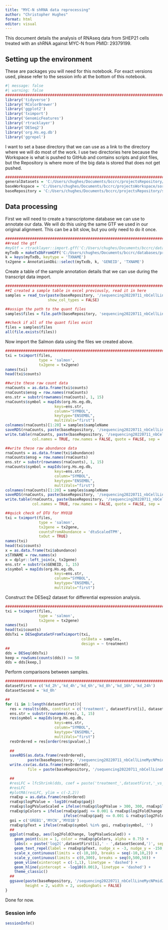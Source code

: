 ```yaml
---
title: "MYC-N shRNA data reprocessing"
author: "Christopher Hughes"
format: html
editor: visual
---
```


This document details the analysis of RNAseq data from SHEP21 cells treated with an shRNA against MYC-N from PMID: 29379199.

## Setting up the environment

These are packages you will need for this notebook. For exact versions used, please refer to the session info at the bottom of this notebook.

```r
#| message: false
#| warning: false
##########################################################################################
library('tidyverse')
library('RColorBrewer')
library('ggplot2')
library('tximport')
library('GenomicFeatures')
library('rtracklayer')
library('DESeq2')
library('org.Hs.eg.db')
library('ggrepel')
```

I want to set a base directory that we can use as a link to the directory where we will do most of the work. I use two directories here because the Workspace is what is pushed to GitHub and contains scripts and plot files, but the Repository is where more of the big data is stored that does not get pushed.

```r
##########################################################################################
generalDatasets = 'C:/Users/chughes/Documents/bccrc/projectsRepository/generalDatasets'
baseWorkspace = 'C:/Users/chughes/Documents/bccrc/projectsWorkspace/sorensenLab/relatedToHaifeng'
baseRepository = 'C:/Users/chughes/Documents/bccrc/projectsRepository/sorensenLab/relatedToHaifeng'
```

## Data processing

First we will need to create a transcriptome database we can use to annotate our data. We will do this using the same GTF we used in our original alignment. This can be a bit slow, but you only need to do it once.

```r
##########################################################################################
##read the gtf
#myGtf = rtracklayer::import.gff('C:/Users/chughes/Documents/bccrc/databases/projectEwSDlg2/baseGenomeFiles/genome.gtf')
myTxdb = makeTxDbFromGFF('C:/Users/chughes/Documents/bccrc/databases/projectEwSDlg2/baseGenomeFiles/genome.gtf')
k = keys(myTxdb, keytype = 'TXNAME')
tx2gene = AnnotationDbi::select(myTxdb, k, 'GENEID', 'TXNAME')
```

Create a table of the sample annotation details that we can use during the transcript data import.

```r
##########################################################################################
##I created a sample table in excel previously, read it in here
samples = read_tsv(paste(baseRepository, '/sequencing20220711_nbCellLineMycNPmid29379199/sampleLayout.tsv', sep = ''),
                   show_col_types = FALSE)

##assign the path to the quant files
samples$files = file.path(baseRepository, 'sequencing20220711_nbCellLineMycNPmid29379199/quants', samples$sra, 'quant.sf')

##check if all of the quant files exist
files = samples$files
all(file.exists(files))
```

Now import the Salmon data using the files we created above.

```r
##########################################################################################
txi = tximport(files, 
               type = 'salmon', 
               tx2gene = tx2gene)
names(txi)
head(txi$counts)

##write these raw count data
rnaCounts = as.data.frame(txi$counts)
rnaCounts$ensg = row.names(rnaCounts)
ens.str = substr(rownames(rnaCounts), 1, 15)
rnaCounts$symbol = mapIds(org.Hs.eg.db,
                      keys=ens.str,
                      column="SYMBOL",
                      keytype="ENSEMBL",
                      multiVals="first")
colnames(rnaCounts)[1:20] = samples$sampleName
saveRDS(rnaCounts, paste(baseRepository, '/sequencing20220711_nbCellLineMycNPmid29379199/dataset_salmonRawRnaCounts.rds',sep = ''))
write.table(rnaCounts, paste(baseRepository, '/sequencing20220711_nbCellLineMycNPmid29379199/dataset_salmonRawRnaCounts.tsv',sep = ''),
            col.names = TRUE, row.names = FALSE, quote = FALSE, sep = '\t')

##write these raw abundance data
rnaCounts = as.data.frame(txi$abundance)
rnaCounts$ensg = row.names(rnaCounts)
ens.str = substr(rownames(rnaCounts), 1, 15)
rnaCounts$symbol = mapIds(org.Hs.eg.db,
                      keys=ens.str,
                      column="SYMBOL",
                      keytype="ENSEMBL",
                      multiVals="first")
colnames(rnaCounts)[1:20] = samples$sampleName
saveRDS(rnaCounts, paste(baseRepository, '/sequencing20220711_nbCellLineMycNPmid29379199/dataset_salmonRawAbundance.rds',sep = ''))
write.table(rnaCounts, paste(baseRepository, '/sequencing20220711_nbCellLineMycNPmid29379199/dataset_salmonRawAbundance.tsv',sep = ''),
            col.names = TRUE, row.names = FALSE, quote = FALSE, sep = '\t')

##quick check of DTU for MYO1B
txi = tximport(files, 
               type = 'salmon', 
               tx2gene = tx2gene,
               countsFromAbundance = 'dtuScaledTPM',
               txOut = TRUE)
names(txi)
head(txi$counts)
x = as.data.frame(txi$abundance)
x$TXNAME = row.names(x)
x = dplyr::left_join(x, tx2gene)
ens.str = substr(x$GENEID, 1, 15)
x$symbol = mapIds(org.Hs.eg.db,
                      keys=ens.str,
                      column="SYMBOL",
                      keytype="ENSEMBL",
                      multiVals="first")
```

Construct the DESeq2 dataset for differential expression analysis.

```r
##########################################################################################
txi = tximport(files, 
               type = 'salmon', 
               tx2gene = tx2gene)
names(txi)
head(txi$counts)
ddsTxi = DESeqDataSetFromTximport(txi,
                                  colData = samples,
                                  design = ~ treatment)
##
dds = DESeq(ddsTxi)
keep = rowSums(counts(dds)) >= 50
dds = dds[keep,]
```

Perform comparisons between samples.

```r
##########################################################################################
datasetFirst = c('kd_2h','kd_4h','kd_6h','kd_8h','kd_16h','kd_24h')
datasetSecond = 'kd_0h'

##
for (i in 1:length(datasetFirst)){
  res = results(dds, contrast = c('treatment', datasetFirst[i], datasetSecond))
  ens.str = substr(rownames(res), 1, 15)
  res$symbol = mapIds(org.Hs.eg.db,
                      keys=ens.str,
                      column="SYMBOL",
                      keytype="ENSEMBL",
                      multiVals="first")
  resOrdered = res[order(res$pvalue),]
  
  ##
  saveRDS(as.data.frame(resOrdered), 
          paste(baseRepository, '/sequencing20220711_nbCellLineMycNPmid29379199/dataset_deseq2_total_', datasetFirst[i], '-', datasetSecond, '.rds', sep = ''))
  write.csv(as.data.frame(resOrdered), 
          file = paste(baseRepository, '/sequencing20220711_nbCellLineMycNPmid29379199/dataset_deseq2_total_', datasetFirst[i], '-', datasetSecond, '.csv', sep = ''))

  ##
  #resLFC = lfcShrink(dds, coef = paste('treatment_',datasetFirst,'_vs_',datasetSecond, sep = ''), type = "apeglm")
  #resLFC
  #plotMA(resLFC, ylim = c(-2,2))
  rnaExp = as.data.frame(resOrdered)
  rnaExp$logPValue = -log10(rnaExp$padj)
  rnaExp$logPValueScaled = ifelse(rnaExp$logPValue > 300, 300, rnaExp$logPValue)
  rnaExp$pColors = ifelse(rnaExp$padj <= 0.001 & rnaExp$log2FoldChange >= 1, brewer.pal(3,'OrRd')[3], 
                          ifelse(rnaExp$padj <= 0.001 & rnaExp$log2FoldChange <= -1, brewer.pal(3,'Blues')[3], brewer.pal(3,'Greys')[2]))
  goi = c('GREB1','MYCN','MYO1B')
  rnaExp$pText = ifelse(rnaExp$symbol %in% goi, rnaExp$symbol, '')
  ##
  ggplot(rnaExp, aes(log2FoldChange, logPValueScaled)) +
    geom_point(size = 1, color = rnaExp$pColors, alpha = 0.75) +
    labs(x = paste('log2(',datasetFirst[i],' - ',datasetSecond,')', sep = ''), y = '-log10(Adjusted p-value)', title = paste(datasetFirst[i],' vs ',datasetSecond, sep='')) +
    geom_text_repel(label = rnaExp$pText, nudge_x = -3, nudge_y = -150, max.overlaps = 15000) +
    scale_x_continuous(limits = c(-10,10), breaks = seq(-10,10,2)) +
    scale_y_continuous(limits = c(0,300), breaks = seq(0,500,50)) +
    geom_vline(xintercept = c(-1,1), linetype = 'dashed') +
    geom_hline(yintercept = -log10(0.001), linetype = 'dashed') +
    theme_classic()
  ##
  ggsave(paste(baseRepository, '/sequencing20220711_nbCellLineMycNPmid29379199/scatter_deseq2_', datasetFirst[i], '-', datasetSecond, '.pdf', sep = ''),
         height = 2, width = 2, useDingbats = FALSE)
}
```

Done for now.

### Session info

```r
sessionInfo()
```
